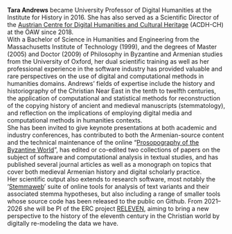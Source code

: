 **Tara Andrews** became University Professor of Digital Humanities at the Institute for History in 2016. She has also served as a Scientific Director of the [Austrian Centre for Digital Humanities and Cultural Heritage](https://clariah.at/consortium-austrian-academy-of-sciences/) (ACDH-CH) at the ÖAW since 2018. \
With a Bachelor of Science in Humanities and Engineering from the Massachusetts Institute of Technology (1999), and the degrees of Master (2005) and Doctor (2009) of Philosophy in Byzantine and Armenian studies from the University of Oxford, her dual scientific training as well as her professional experience in the software industry has provided valuable and rare perspectives on the use of digital and computational methods in humanities domains. Andrews’ fields of expertise include the history and historiography of the Christian Near East in the tenth to twelfth centuries, the application of computational and statistical methods for reconstruction of the copying history of ancient and medieval manuscripts (stemmatology), and reflection on the implications of employing digital media and computational methods in humanities contexts. \
She has been invited to give keynote presentations at both academic and industry conferences, has contributed to both the Armenian-source content and the technical maintenance of the online “[Prosopography of the Byzantine World](https://pbw2016.kdl.kcl.ac.uk/browse/)”, has edited or co-edited two collections of papers on the subject of software and computational analysis in textual studies, and has published several journal articles as well as a monograph on topics that cover both medieval Armenian history and digital scholarly practice.\
Her scientific output also extends to research software, most notably the ‘[Stemmaweb](https://stemmaweb.net/)’ suite of online tools for analysis of text variants and their associated stemma hypotheses, but also including a range of smaller tools whose source code has been released to the public on Github. From 2021–2026 she will be PI of the ERC project [RELEVEN](https://releven.univie.ac.at/), aiming to bring a new perspective to the history of the eleventh century in the Christian world by digitally re-modeling the data we have.
